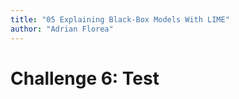 ```yaml
---
title: "05 Explaining Black-Box Models With LIME"
author: "Adrian Florea"
---
```


# Challenge 6: Test